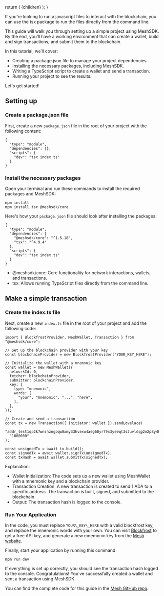 
  return (
    <LayoutImageHeaderAndBody
      title={guidestandalone.title}
      description={guidestandalone.description}
      image={guidestandalone.image}
      cover={guidestandalone.cover}
    >
      {children}
    </LayoutImageHeaderAndBody>
  );
}

If you're looking to run a javascript files to interact with the blockchain, you can use the tsx package to run the files directly from the command line.

This guide will walk you through setting up a simple project using MeshSDK. By the end, you'll have a working environment that can create a wallet, build and sign transactions, and submit them to the blockchain.

In this tutorial, we'll cover:

- Creating a package.json file to manage your project dependencies.
- Installing the necessary packages, including MeshSDK.
- Writing a TypeScript script to create a wallet and send a transaction.
- Running your project to see the results.

Let's get started!

## Setting up

### Create a package.json file

First, create a new `package.json` file in the root of your project with the following content:

```
{
  "type": "module",
  "dependencies": {},
  "scripts": {
    "dev": "tsx index.ts"
  }
}
```

### Install the necessary packages

Open your terminal and run these commands to install the required packages and MeshSDK:

```
npm install
npm install tsx @meshsdk/core
```

Here's how your `package.json` file should look after installing the packages:

```
{
  "type": "module",
  "dependencies": {
    "@meshsdk/core": "^1.5.18",
    "tsx": "^4.9.4"
  },
  "scripts": {
    "dev": "tsx index.ts"
  }
}
```

- @meshsdk/core: Core functionality for network interactions, wallets, and transactions.
- tsx: Allows running TypeScript files directly from the command line.

## Make a simple transaction

### Create the index.ts file

Next, create a new `index.ts` file in the root of your project and add the following code:

```
import { BlockfrostProvider, MeshWallet, Transaction } from "@meshsdk/core";

// Set up the blockchain provider with your key
const blockchainProvider = new BlockfrostProvider("YOUR_KEY_HERE");

// Initialize the wallet with a mnemonic key
const wallet = new MeshWallet({
  networkId: 0,
  fetcher: blockchainProvider,
  submitter: blockchainProvider,
  key: {
    type: "mnemonic",
    words: [
      "your", "mnemonic", "...", "here",
    ],
  },
});

// Create and send a transaction
const tx = new Transaction({ initiator: wallet }).sendLovelace(
  "addr_test1qp2k7wnshzngpqw0xmy33hvexw4aeg60yr79x3yeeqt3s2uvldqg2n2p8y4kyjm8sqfyg0tpq9042atz0fr8c3grjmysdp6yv3",
  "1000000"
);

const unsignedTx = await tx.build();
const signedTx = await wallet.signTx(unsignedTx);
const txHash = await wallet.submitTx(signedTx);
```

Explanation:

- Wallet Initialization: The code sets up a new wallet using MeshWallet with a mnemonic key and a blockchain provider.
- Transaction Creation: A new transaction is created to send 1 ADA to a specific address. The transaction is built, signed, and submitted to the blockchain.
- Output: The transaction hash is logged to the console.

### Run Your Application

In the code, you must replace `YOUR\_KEY\_HERE` with a valid blockfrost key, and replace the mnemonic words with your own. You can visit [Blockfrost](https://blockfrost.io/) to get a free API key, and generate a new mnemonic key from the [Mesh website](https://meshjs.dev/apis/appwallet#generateWallet).

Finally, start your application by running this command:

```
npm run dev
```

If everything is set up correctly, you should see the transaction hash logged to the console. Congratulations! You've successfully created a wallet and sent a transaction using MeshSDK.

You can find the complete code for this guide in the [Mesh GitHub repo](https://github.com/MeshJS/standalone-template).
